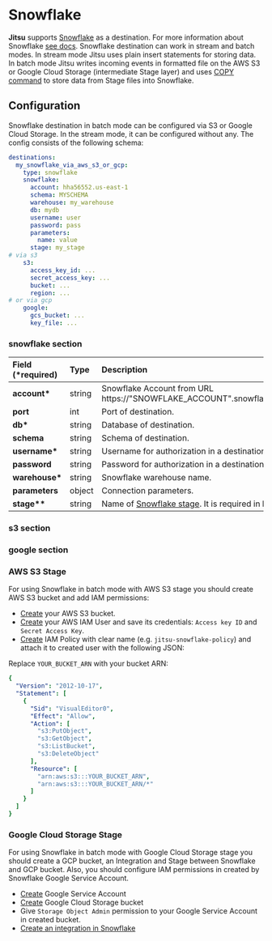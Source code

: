 
# Snowflake

**Jitsu** supports [Snowflake](https://www.snowflake.com/) as a destination. For more information about Snowflake [see docs](https://docs.snowflake.com).
Snowflake destination can work in stream and batch modes. In stream mode Jitsu uses plain insert statements for storing data.
In batch mode Jitsu writes incoming events in formatted file on the AWS S3 or Google Cloud Storage (intermediate Stage layer) and uses [COPY command](https://docs.snowflake.com/en/sql-reference/sql/copy-into-table.html) to store data from Stage files into Snowflake.

## Configuration

Snowflake destination in batch mode can be configured via S3 or Google Cloud Storage. In the stream mode, it can be configured without any. The config consists of the following schema:

```yaml
destinations:
  my_snowflake_via_aws_s3_or_gcp:
    type: snowflake 
    snowflake:
      account: hha56552.us-east-1
      schema: MYSCHEMA
      warehouse: my_warehouse
      db: mydb
      username: user
      password: pass
      parameters:
        name: value
      stage: my_stage
# via s3        
    s3:
      access_key_id: ...
      secret_access_key: ...
      bucket: ...
      region: ...
# or via gcp
    google:
      gcs_bucket: ...
      key_file: ...
```

### snowflake section

| Field \(\*required\) | Type | Description | Default value |
| :--- | :--- | :--- | :--- |
| **account\*** | string | Snowflake Account from URL https://"SNOWFLAKE_ACCOUNT".snowflakecomputing.com/| - |
| **port** | int | Port of destination. | `443` |
| **db\*** | string | Database of destination. | - |
| **schema** | string | Schema of destination. | `PUBLIC` |
| **username\*** | string | Username for authorization in a destination. | - |
| **password** | string | Password for authorization in a destination. | - |
| **warehouse\*** | string | Snowflake warehouse name. |  |
| **parameters** | object | Connection parameters. | `client_session_keep_alive=true` |
| **stage\*\*** | string | Name of [Snowflake stage](https://docs.snowflake.com/en/user-guide/data-load-local-file-system-create-stage.html). It is required in **batch** mode. | - |

### s3 section

<LargeLink href="/docs/destinations-configuration/s3" title="S3 configuration" />

### google section

<LargeLink href="/docs/destinations-configuration/bigquery" title="Google (GCS) configuration" />

### AWS S3 Stage

For using Snowflake in batch mode with AWS S3 stage you should create AWS S3 bucket and add IAM permissions:

- [Create](https://docs.aws.amazon.com/AmazonS3/latest/userguide/create-bucket-overview.html) your AWS S3 bucket.
- [Create](https://docs.aws.amazon.com/IAM/latest/UserGuide/id_users_create.html) your AWS IAM User and save its credentials: `Access key ID` and `Secret Access Key`.
- [Create](https://docs.aws.amazon.com/apigateway/latest/developerguide/api-gateway-create-and-attach-iam-policy.html) IAM Policy with clear name (e.g. `jitsu-snowflake-policy`) and attach it to created user with the following JSON:

Replace `YOUR_BUCKET_ARN` with your bucket ARN:
```yaml
{
  "Version": "2012-10-17",
  "Statement": [
    {
      "Sid": "VisualEditor0",
      "Effect": "Allow",
      "Action": [
        "s3:PutObject",
        "s3:GetObject",
        "s3:ListBucket",
        "s3:DeleteObject"
      ],
      "Resource": [
        "arn:aws:s3:::YOUR_BUCKET_ARN",
        "arn:aws:s3:::YOUR_BUCKET_ARN/*"
      ]
    }
  ]
}
```

### Google Cloud Storage Stage

For using Snowflake in batch mode with Google Cloud Storage stage you should create a GCP bucket, an Integration and Stage between Snowflake and GCP bucket.
Also, you should configure IAM permissions in created by Snowflake Google Service Account.

- [Create](/docs/configuration/google-authorization) Google Service Account
- [Create](https://cloud.google.com/storage/docs/creating-buckets) Google Cloud Storage bucket
- Give `Storage Object Admin` permission to your Google Service Account in created bucket.
- [Create an integration in Snowflake](https://docs.snowflake.com/en/user-guide/data-load-gcs-config.html#step-1-create-a-cloud-storage-integration-in-snowflake)
